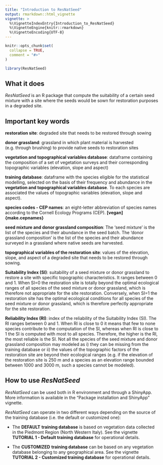 ```yaml
---
title: "Introduction to ResNatSeed"
output: rmarkdown::html_vignette
vignette: >
  %\VignetteIndexEntry{Introduction_to_ResNatSeed}
  %\VignetteEngine{knitr::rmarkdown}
  %\VignetteEncoding{UTF-8}
---
```


```r
knitr::opts_chunk$set(
  collapse = TRUE,
  comment = "#>"
)
```

```r
library(ResNatSeed)
```

## What it does

*ResNatSeed* is an R package that compute the suitability of a certain seed mixture with a site where the seeds would be sown for restoration purposes in a degraded site.

## Important key words

**restoration site**: degraded site that needs to be restored through sowing

**donor grassland**: grassland in which plant material is harvested (e.g. through brushing) to provide native seeds to restoration sites

**vegetation and topographical variables database**: dataframe containing the composition of a set of vegetation surveys and their corresponding topographic variables (elevation, slope and aspect)

**training database**: dataframe with the species eligible for the statistical modelling, selected on the basis of their frequency and abundance in the **vegetation and topographical variables database**. To each species are associated the values of topographic variables (elevation, slope and aspect).

**species codes - CEP names**: an eight-letter abbreviation of species names according to the Cornell Ecology Programs (CEP). **[vegan]{make.cepnames}**

**seed mixture and donor grassland composition**: The 'seed mixture' is the list of the species and their abundance in the seed batch. The 'donor grassland composition' is the list of the species and their abundance surveyed in a grassland where native seeds are harvested.

**topographical variables of the restoration site**: values of the elevation, slope, and aspect of a degraded site that needs to be restored through sowing.

**Suitability Index (SI)**: suitability of a seed mixture or donor grassland to restore a site with specific topographic characteristics. It ranges between 0 and 1. When SI=0 the restoration site is totally beyond the optimal ecological ranges of all species of the seed mixture or donor grassland, which is therefore not appropriate for the site restoration. Conversely, when SI=1 the restoration site has the optimal ecological conditions for all species of the seed mixture or donor grassland, which is therefore perfectly appropriate for the site restoration.

**Reliability Index (RI)**: index of the reliability of the Suitability Index (SI). The RI ranges between 0 and 1. When RI is close to 0 it means that few to none species contribute to the computation of the SI, whereas when RI is close to 1 the SI is computed with most to all species. Therefore, the higher is the RI, the most reliable is the SI. Not all the species of the seed mixture and donor grassland composition may modeled as i) they can be missing from the training database or ii) the values of the topographic factors of the restoration site are beyond their ecological ranges (e.g. if the elevation of the restoration site is 250 m and a species as an elevation range bounded between 1000 and 3000 m, such a species cannot be modeled).

## How to use *ResNatSeed*

*ResNatSeed* can be used both in R environment and through a ShinyApp. More information is available in the "Package installation and ShinyApp" vignette.

*ResNatSeed* can operate in two different ways depending on the source of the training database (i.e. the default or customized one):

-   The **DEFAULT** **training database** is based on vegetation data collected in the Piedmont Region (North Western Italy). See the vignette **TUTORIAL 1 - Default training database** for operational details.

-   The **CUSTOMIZED** **training database** can be based on any vegetation database belonging to any geographical area. See the vignette **TUTORIAL 2 - Customized training database** for operational details.

## 
